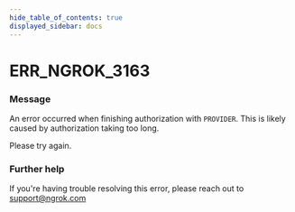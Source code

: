 ```yaml
---
hide_table_of_contents: true
displayed_sidebar: docs
---
```



# ERR_NGROK_3163

### Message
An error occurred when finishing authorization with `PROVIDER`. This is likely caused by authorization taking too long.

Please try again.

<ErrorDetails error='err_ngrok_3163' />


### Further help
If you're having trouble resolving this error, please reach out to [support@ngrok.com](mailto:support@ngrok.com?subject=Help%20with%20ERR_NGROK_3163)

